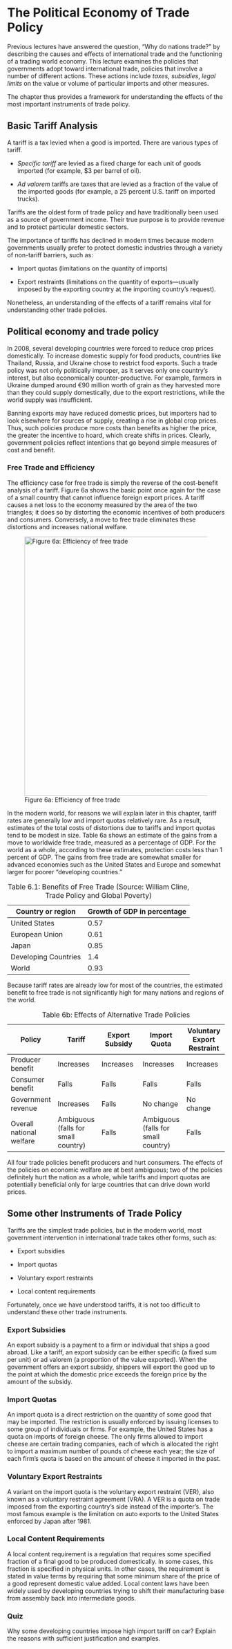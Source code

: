 # The Political Economy of Trade Policy

Previous lectures have answered the question, "Why do nations trade?" by describing the causes and effects of international trade and the functioning of a trading world economy. This lecture examines the policies that governments adopt toward international trade, policies that involve a number of different actions. These actions include *taxes*, *subsidies*, *legal limits* on the value or volume of particular imports and other measures.

The chapter thus provides a framework for understanding the effects of the most important instruments of trade policy.

## Basic Tariff Analysis

A tariff is a tax levied when a good is imported. There are various types of tariff.

-   *Specific tariff* are levied as a fixed charge for each unit of goods imported (for example, \$3 per barrel of oil).

-   *Ad valorem* tariffs are taxes that are levied as a fraction of the value of the imported goods (for example, a 25 percent U.S. tariff on imported trucks).

Tariffs are the oldest form of trade policy and have traditionally been used as a source of government income. Their true purpose is to provide revenue and to protect particular domestic sectors.

The importance of tariffs has declined in modern times because modern governments usually prefer to protect domestic industries through a variety of non-tariff barriers, such as:

-   Import quotas (limitations on the quantity of imports)

-   Export restraints (limitations on the quantity of exports---usually imposed by the exporting country at the importing country's request).

Nonetheless, an understanding of the effects of a tariff remains vital for understanding other trade policies.

## Political economy and trade policy

In 2008, several developing countries were forced to reduce crop prices domestically. To increase domestic supply for food products, countries like Thailand, Russia, and Ukraine chose to restrict food exports. Such a trade policy was not only politically improper, as it serves only one country's interest, but also economically counter-productive. For example, farmers in Ukraine dumped around €90 million worth of grain as they harvested more than they could supply domestically, due to the export restrictions, while the world supply was insufficient.

Banning exports may have reduced domestic prices, but importers had to look elsewhere for sources of supply, creating a rise in global crop prices. Thus, such policies produce more costs than benefits as higher the price, the greater the incentive to hoard, which create shifts in prices. Clearly, government policies reflect intentions that go beyond simple measures of cost and benefit.

### Free Trade and Efficiency

The efficiency case for free trade is simply the reverse of the cost-benefit analysis of a tariff. Figure 6a shows the basic point once again for the case of a small country that cannot influence foreign export prices. A tariff causes a net loss to the economy measured by the area of the two triangles; it does so by distorting the economic incentives of both producers and consumers. Conversely, a move to free trade eliminates these distortions and increases national welfare.

![Figure 6a: Efficiency of free trade](figures/Efficiency-Free-Trade.jpg){fig-align="center" width="600"}

In the modern world, for reasons we will explain later in this chapter, tariff rates are generally low and import quotas relatively rare. As a result, estimates of the total costs of distortions due to tariffs and import quotas tend to be modest in size. Table 6a shows an estimate of the gains from a move to worldwide free trade, measured as a percentage of GDP. For the world as a whole, according to these estimates, protection costs less than 1 percent of GDP. The gains from free trade are somewhat smaller for advanced economies such as the United States and Europe and somewhat larger for poorer "developing countries."

| Country or region    | Growth of GDP in percentage |
|----------------------|-----------------------------|
| United States        | 0.57                        |
| European Union       | 0.61                        |
| Japan                | 0.85                        |
| Developing Countries | 1.4                         |
| World                | 0.93                        |

: Table 6.1: Benefits of Free Trade (Source: William Cline, Trade Policy and Global Poverty)

Because tariff rates are already low for most of the countries, the estimated benefit to free trade is not significantly high for many nations and regions of the world.

| Policy                   | Tariff                              | Export Subsidy | Import Quota                        | Voluntary Export Restraint |
|---------------|---------------|---------------|---------------|---------------|
| Producer benefit         | Increases                           | Increases      | Increases                           | Increases                  |
| Consumer benefit         | Falls                               | Falls          | Falls                               | Falls                      |
| Government revenue       | Increases                           | Falls          | No change                           | No change                  |
| Overall national welfare | Ambiguous (falls for small country) | Falls          | Ambiguous (falls for small country) | Falls                      |

: Table 6b: Effects of Alternative Trade Policies

All four trade policies benefit producers and hurt consumers. The effects of the policies on economic welfare are at best ambiguous; two of the policies definitely hurt the nation as a whole, while tariffs and import quotas are potentially beneficial only for large countries that can drive down world prices.

## Some other Instruments of Trade Policy

Tariffs are the simplest trade policies, but in the modern world, most government intervention in international trade takes other forms, such as:

-   Export subsidies

-   Import quotas

-   Voluntary export restraints

-   Local content requirements

Fortunately, once we have understood tariffs, it is not too difficult to understand these other trade instruments.

### Export Subsidies

An export subsidy is a payment to a firm or individual that ships a good abroad. Like a tariff, an export subsidy can be either specific (a fixed sum per unit) or ad valorem (a proportion of the value exported). When the government offers an export subsidy, shippers will export the good up to the point at which the domestic price exceeds the foreign price by the amount of the subsidy.

### Import Quotas

An import quota is a direct restriction on the quantity of some good that may be imported. The restriction is usually enforced by issuing licenses to some group of individuals or firms. For example, the United States has a quota on imports of foreign cheese. The only firms allowed to import cheese are certain trading companies, each of which is allocated the right to import a maximum number of pounds of cheese each year; the size of each firm's quota is based on the amount of cheese it imported in the past.

### Voluntary Export Restraints

A variant on the import quota is the voluntary export restraint (VER), also known as a voluntary restraint agreement (VRA). A VER is a quota on trade imposed from the exporting country's side instead of the importer's. The most famous example is the limitation on auto exports to the United States enforced by Japan after 1981.

### Local Content Requirements

A local content requirement is a regulation that requires some specified fraction of a final good to be produced domestically. In some cases, this fraction is specified in physical units. In other cases, the requirement is stated in value terms by requiring that some minimum share of the price of a good represent domestic value added. Local content laws have been widely used by developing countries trying to shift their manufacturing base from assembly back into intermediate goods.

### Quiz

Why some developing countries impose high import tariff on car? Explain the reasons with sufficient justification and examples.
